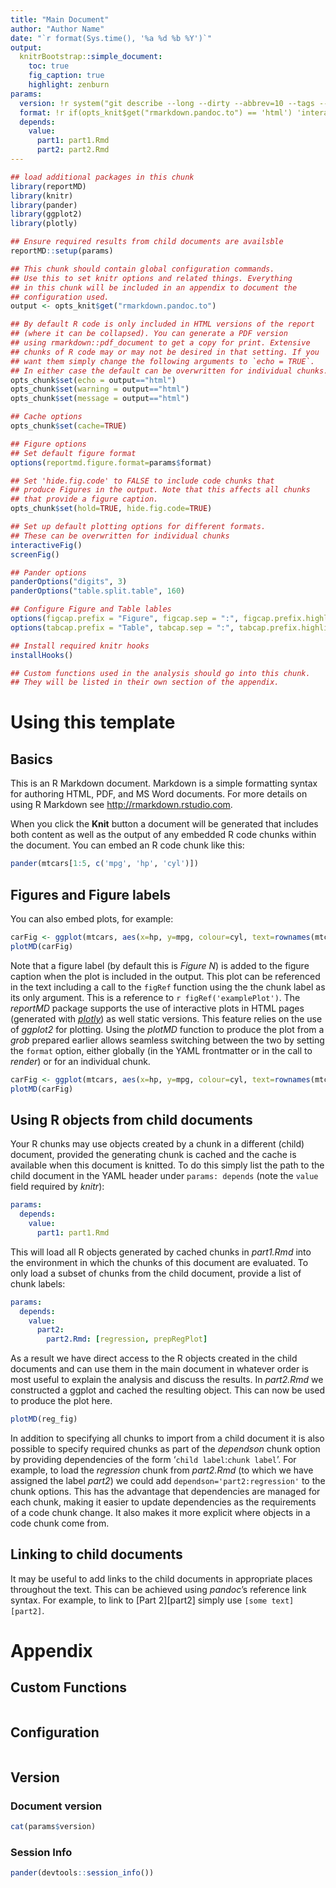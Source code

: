 ```yaml
---
title: "Main Document"
author: "Author Name"
date: "`r format(Sys.time(), '%a %d %b %Y')`"
output:
  knitrBootstrap::simple_document:
    toc: true
    fig_caption: true
    highlight: zenburn
params:
  version: !r system("git describe --long --dirty --abbrev=10 --tags --always", intern=TRUE)
  format: !r if(opts_knit$get("rmarkdown.pandoc.to") == 'html') 'interactive' else 'print'
  depends:
    value:
      part1: part1.Rmd
      part2: part2.Rmd
---
```


```r
## load additional packages in this chunk
library(reportMD)
library(knitr)
library(pander)
library(ggplot2)
library(plotly)
```

```r
## Ensure required results from child documents are availsble
reportMD::setup(params)
```

```r
## This chunk should contain global configuration commands.
## Use this to set knitr options and related things. Everything
## in this chunk will be included in an appendix to document the
## configuration used.
output <- opts_knit$get("rmarkdown.pandoc.to")

## By default R code is only included in HTML versions of the report
## (where it can be collapsed). You can generate a PDF version
## using rmarkdown::pdf_document to get a copy for print. Extensive
## chunks of R code may or may not be desired in that setting. If you
## want them simply change the following arguments to `echo = TRUE`.
## In either case the default can be overwritten for individual chunks.
opts_chunk$set(echo = output=="html")
opts_chunk$set(warning = output=="html")
opts_chunk$set(message = output=="html")

## Cache options
opts_chunk$set(cache=TRUE)

## Figure options
## Set default figure format
options(reportmd.figure.format=params$format)

## Set 'hide.fig.code' to FALSE to include code chunks that
## produce Figures in the output. Note that this affects all chunks
## that provide a figure caption.
opts_chunk$set(hold=TRUE, hide.fig.code=TRUE)

## Set up default plotting options for different formats.
## These can be overwritten for individual chunks
interactiveFig()
screenFig()

## Pander options
panderOptions("digits", 3)
panderOptions("table.split.table", 160)

## Configure Figure and Table lables
options(figcap.prefix = "Figure", figcap.sep = ":", figcap.prefix.highlight = "**")
options(tabcap.prefix = "Table", tabcap.sep = ":", tabcap.prefix.highlight = "**")

## Install required knitr hooks
installHooks()
```

```r
## Custom functions used in the analysis should go into this chunk.
## They will be listed in their own section of the appendix.

```


# Using this template
## Basics
This is an R Markdown document. Markdown is a simple formatting syntax for authoring HTML, PDF, and MS Word documents. For more details on using R Markdown see <http://rmarkdown.rstudio.com>.

When you click the **Knit** button a document will be generated that includes both content as well as the output of any embedded R code chunks within the document. You can embed an R code chunk like this:

```r
pander(mtcars[1:5, c('mpg', 'hp', 'cyl')])
```

## Figures and Figure labels
You can also embed plots, for example:

```r
carFig <- ggplot(mtcars, aes(x=hp, y=mpg, colour=cyl, text=rownames(mtcars))) + geom_point() + theme_bw()
plotMD(carFig)
```

Note that a figure label (by default this is *Figure N*) is added to the figure caption when the plot is included in the output.
This plot can be referenced in the text including a call to the `figRef` function using the the chunk label as its only
argument. This is a reference to `r figRef('examplePlot')`. The *reportMD* package supports the use of interactive plots 
in HTML pages (generated with [*plotly*](https://github.com/ropensci/plotly)) as well static versions. This feature relies on
the use of *ggplot2* for plotting. Using the *plotMD* function to produce the plot from a *grob* prepared earlier allows
seamless switching between the two by setting the `format` option, either globally (in the YAML frontmatter or in the 
call to *render*) or for an individual chunk.

```r
carFig <- ggplot(mtcars, aes(x=hp, y=mpg, colour=cyl, text=rownames(mtcars))) + geom_point() + theme_bw()
plotMD(carFig)
```

## Using R objects from child documents
Your R chunks may use objects created by a chunk in a different (child) document, provided the generating chunk is cached 
and the cache is available when this document is knitted. To do this simply list the path to the child document in the
YAML header under `params: depends` (note the `value` field required by *knitr*):

```yaml
params:
  depends:
    value:
      part1: part1.Rmd
```

This will load all R objects generated by cached chunks in *part1.Rmd* into the environment in which the chunks of this
document are evaluated. To only load a subset of chunks from the child document, provide a list of chunk labels:

```yaml
params: 
  depends:
    value:
      part2: 
        part2.Rmd: [regression, prepRegPlot]
```

As a result we have direct access to the R objects created in the child documents and can use them in the main
document in whatever order is most useful to explain the analysis and discuss the results. In *part2.Rmd*
we constructed a ggplot and cached the resulting object. This can now be used to produce the plot here.

```r
plotMD(reg_fig)
```

In addition to specifying all chunks to import from a child document it is also possible to specify required
chunks as part of the *dependson* chunk option by providing dependencies of the form '`child label`:`chunk label`'.
For example, to load the *regression* chunk from *part2.Rmd* (to which we have assigned the label *part2*) we
could add `dependson='part2:regression'` to the chunk options. This has the advantage that dependencies are managed
for each chunk, making it easier to update dependencies as the requirements of a code chunk change. It also makes
it more explicit where objects in a code chunk come from.

## Linking to child documents
It may be useful to add links to the child documents in appropriate places throughout the text. This can
be achieved using *pandoc*'s reference link syntax. For example, to link to [Part 2][part2] simply use `[some text][part2]`.

# Appendix {.tabset}
## Custom Functions
```r
```

## Configuration
```r
```

## Version
### Document version
```r
cat(params$version)
```

### Session Info
```r
pander(devtools::session_info())
```

